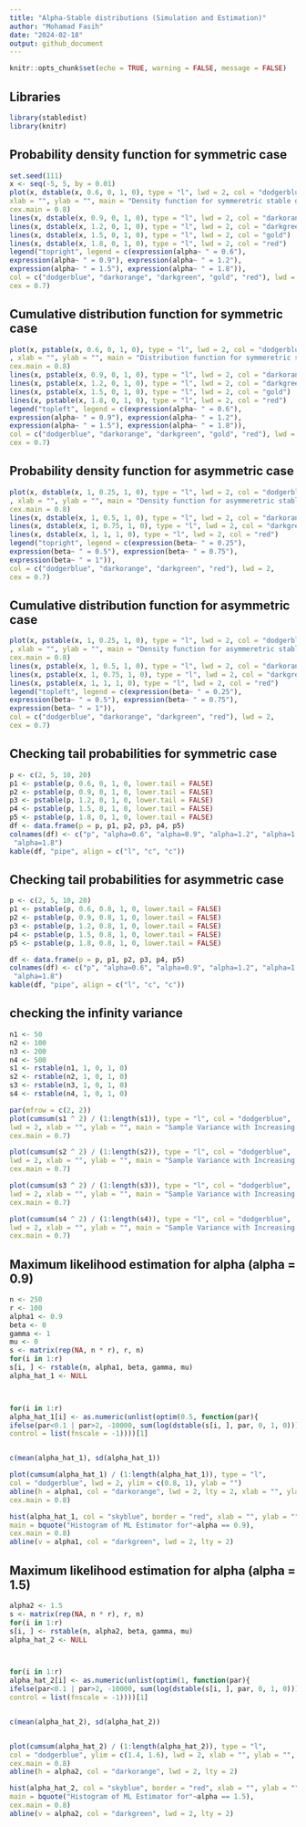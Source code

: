 ```yaml
---
title: "Alpha-Stable distributions (Simulation and Estimation)"
author: "Mohamad Fasih"
date: "2024-02-18"
output: github_document
---
```


```r
knitr::opts_chunk$set(echo = TRUE, warning = FALSE, message = FALSE)
```

## Libraries 
```r
library(stabledist)
library(knitr)
```

## Probability density function for symmetric case
```r
set.seed(111)
x <- seq(-5, 5, by = 0.01)
plot(x, dstable(x, 0.6, 0, 1, 0), type = "l", lwd = 2, col = "dodgerblue", 
xlab = "", ylab = "", main = "Density function for symmeretric stable distributions", 
cex.main = 0.8)
lines(x, dstable(x, 0.9, 0, 1, 0), type = "l", lwd = 2, col = "darkorange")
lines(x, dstable(x, 1.2, 0, 1, 0), type = "l", lwd = 2, col = "darkgreen")
lines(x, dstable(x, 1.5, 0, 1, 0), type = "l", lwd = 2, col = "gold")
lines(x, dstable(x, 1.8, 0, 1, 0), type = "l", lwd = 2, col = "red")
legend("topright", legend = c(expression(alpha~ " = 0.6"), 
expression(alpha~ " = 0.9"), expression(alpha~ " = 1.2"),
expression(alpha~ " = 1.5"), expression(alpha~ " = 1.8")), 
col = c("dodgerblue", "darkorange", "darkgreen", "gold", "red"), lwd = 2, 
cex = 0.7)

```


## Cumulative distribution function for symmetric case
```r
plot(x, pstable(x, 0.6, 0, 1, 0), type = "l", lwd = 2, col = "dodgerblue", ylim = c(0, 1), 
, xlab = "", ylab = "", main = "Distribution function for symmeretric stable distributions", 
cex.main = 0.8)
lines(x, pstable(x, 0.9, 0, 1, 0), type = "l", lwd = 2, col = "darkorange")
lines(x, pstable(x, 1.2, 0, 1, 0), type = "l", lwd = 2, col = "darkgreen")
lines(x, pstable(x, 1.5, 0, 1, 0), type = "l", lwd = 2, col = "gold")
lines(x, pstable(x, 1.8, 0, 1, 0), type = "l", lwd = 2, col = "red")
legend("topleft", legend = c(expression(alpha~ " = 0.6"), 
expression(alpha~ " = 0.9"), expression(alpha~ " = 1.2"),
expression(alpha~ " = 1.5"), expression(alpha~ " = 1.8")), 
col = c("dodgerblue", "darkorange", "darkgreen", "gold", "red"), lwd = 2, 
cex = 0.7)

```

## Probability density function for asymmetric case
```r
plot(x, dstable(x, 1, 0.25, 1, 0), type = "l", lwd = 2, col = "dodgerblue", 
, xlab = "", ylab = "", main = "Density function for asymmeretric stable distributions",
cex.main = 0.8)
lines(x, dstable(x, 1, 0.5, 1, 0), type = "l", lwd = 2, col = "darkorange")
lines(x, dstable(x, 1, 0.75, 1, 0), type = "l", lwd = 2, col = "darkgreen")
lines(x, dstable(x, 1, 1, 1, 0), type = "l", lwd = 2, col = "red")
legend("topright", legend = c(expression(beta~ " = 0.25"), 
expression(beta~ " = 0.5"), expression(beta~ " = 0.75"),
expression(beta~ " = 1")), 
col = c("dodgerblue", "darkorange", "darkgreen", "red"), lwd = 2, 
cex = 0.7)

```



## Cumulative distribution function for asymmetric case
```r
plot(x, pstable(x, 1, 0.25, 1, 0), type = "l", lwd = 2, col = "dodgerblue", ylim = c(0, 1), 
, xlab = "", ylab = "", main = "Density function for asymmeretric stable distributions", 
cex.main = 0.8)
lines(x, pstable(x, 1, 0.5, 1, 0), type = "l", lwd = 2, col = "darkorange")
lines(x, pstable(x, 1, 0.75, 1, 0), type = "l", lwd = 2, col = "darkgreen")
lines(x, pstable(x, 1, 1, 1, 0), type = "l", lwd = 2, col = "red")
legend("topleft", legend = c(expression(beta~ " = 0.25"), 
expression(beta~ " = 0.5"), expression(beta~ " = 0.75"),
expression(beta~ " = 1")), 
col = c("dodgerblue", "darkorange", "darkgreen", "red"), lwd = 2, 
cex = 0.7)

```

## Checking tail probabilities for symmetric case
```r
p <- c(2, 5, 10, 20)
p1 <- pstable(p, 0.6, 0, 1, 0, lower.tail = FALSE)
p2 <- pstable(p, 0.9, 0, 1, 0, lower.tail = FALSE)
p3 <- pstable(p, 1.2, 0, 1, 0, lower.tail = FALSE)
p4 <- pstable(p, 1.5, 0, 1, 0, lower.tail = FALSE)
p5 <- pstable(p, 1.8, 0, 1, 0, lower.tail = FALSE)
df <- data.frame(p = p, p1, p2, p3, p4, p5)
colnames(df) <- c("p", "alpha=0.6", "alpha=0.9", "alpha=1.2", "alpha=1.5",
 "alpha=1.8")
kable(df, "pipe", align = c("l", "c", "c"))
```


## Checking tail probabilities for asymmetric case

```r
p <- c(2, 5, 10, 20)
p1 <- pstable(p, 0.6, 0.8, 1, 0, lower.tail = FALSE)
p2 <- pstable(p, 0.9, 0.8, 1, 0, lower.tail = FALSE)
p3 <- pstable(p, 1.2, 0.8, 1, 0, lower.tail = FALSE)
p4 <- pstable(p, 1.5, 0.8, 1, 0, lower.tail = FALSE)
p5 <- pstable(p, 1.8, 0.8, 1, 0, lower.tail = FALSE)

df <- data.frame(p = p, p1, p2, p3, p4, p5)
colnames(df) <- c("p", "alpha=0.6", "alpha=0.9", "alpha=1.2", "alpha=1.5",
 "alpha=1.8")
kable(df, "pipe", align = c("l", "c", "c"))

```

## checking the infinity variance

```r
n1 <- 50
n2 <- 100
n3 <- 200
n4 <- 500
s1 <- rstable(n1, 1, 0, 1, 0)
s2 <- rstable(n2, 1, 0, 1, 0)
s3 <- rstable(n3, 1, 0, 1, 0)
s4 <- rstable(n4, 1, 0, 1, 0)

par(mfrow = c(2, 2))
plot(cumsum(s1 ^ 2) / (1:length(s1)), type = "l", col = "dodgerblue", 
lwd = 2, xlab = "", ylab = "", main = "Sample Variance with Increasing sample Size to 50", 
cex.main = 0.7)

plot(cumsum(s2 ^ 2) / (1:length(s2)), type = "l", col = "dodgerblue", 
lwd = 2, xlab = "", ylab = "", main = "Sample Variance with Increasing sample Size to 100", 
cex.main = 0.7)

plot(cumsum(s3 ^ 2) / (1:length(s3)), type = "l", col = "dodgerblue", 
lwd = 2, xlab = "", ylab = "", main = "Sample Variance with Increasing sample Size to 200", 
cex.main = 0.7)

plot(cumsum(s4 ^ 2) / (1:length(s4)), type = "l", col = "dodgerblue", 
lwd = 2, xlab = "", ylab = "", main = "Sample Variance with Increasing sample Size to 500", 
cex.main = 0.7)
```

## Maximum likelihood estimation for alpha (alpha = 0.9)
```r
n <- 250
r <- 100
alpha1 <- 0.9
beta <- 0
gamma <- 1
mu <- 0
s <- matrix(rep(NA, n * r), r, n)
for(i in 1:r)
s[i, ] <- rstable(n, alpha1, beta, gamma, mu)
alpha_hat_1 <- NULL



for(i in 1:r)
alpha_hat_1[i] <- as.numeric(unlist(optim(0.5, function(par){
ifelse(par<0.1 | par>2, -10000, sum(log(dstable(s[i, ], par, 0, 1, 0))))},
control = list(fnscale = -1))))[1]


c(mean(alpha_hat_1), sd(alpha_hat_1))

plot(cumsum(alpha_hat_1) / (1:length(alpha_hat_1)), type = "l", 
col = "dodgerblue", lwd = 2, ylim = c(0.8, 1), ylab = "")
abline(h = alpha1, col = "darkorange", lwd = 2, lty = 2, xlab = "", ylab = "", main = bquote("Convergenc of ML Estimator for"~alpha == 0.9), 
cex.main = 0.8)

hist(alpha_hat_1, col = "skyblue", border = "red", xlab = "", ylab = "", 
main = bquote("Histogram of ML Estimator for"~alpha == 0.9), 
cex.main = 0.8)
abline(v = alpha1, col = "darkgreen", lwd = 2, lty = 2)
```


## Maximum likelihood estimation for alpha (alpha = 1.5)
```r
alpha2 <- 1.5
s <- matrix(rep(NA, n * r), r, n)
for(i in 1:r)
s[i, ] <- rstable(n, alpha2, beta, gamma, mu)
alpha_hat_2 <- NULL



for(i in 1:r)
alpha_hat_2[i] <- as.numeric(unlist(optim(1, function(par){
ifelse(par<0.1 | par>2, -10000, sum(log(dstable(s[i, ], par, 0, 1, 0))))},
control = list(fnscale = -1))))[1]


c(mean(alpha_hat_2), sd(alpha_hat_2))


plot(cumsum(alpha_hat_2) / (1:length(alpha_hat_2)), type = "l", 
col = "dodgerblue", ylim = c(1.4, 1.6), lwd = 2, xlab = "", ylab = "", main = bquote("Convergenc of ML Estimator for"~alpha == 1.5), 
cex.main = 0.8)
abline(h = alpha2, col = "darkorange", lwd = 2, lty = 2)

hist(alpha_hat_2, col = "skyblue", border = "red", xlab = "", ylab = "", 
main = bquote("Histogram of ML Estimator for"~alpha == 1.5), 
cex.main = 0.8)
abline(v = alpha2, col = "darkgreen", lwd = 2, lty = 2)

```















